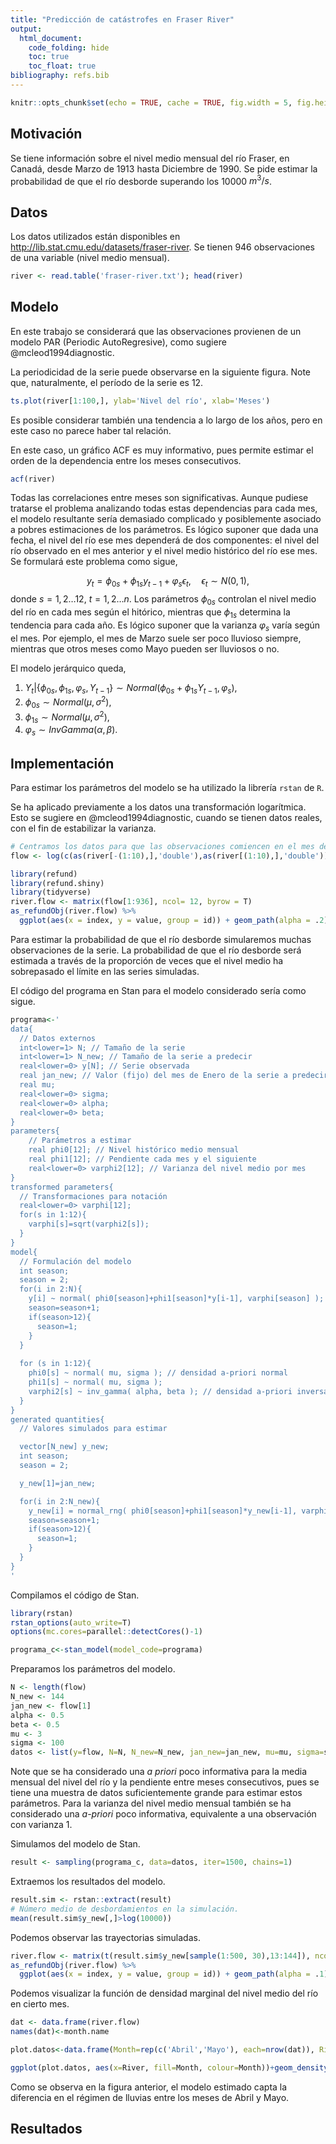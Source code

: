 ```yaml
---
title: "Predicción de catástrofes en Fraser River"
output:
  html_document: 
    code_folding: hide 
    toc: true
    toc_float: true
bibliography: refs.bib
---
```


```r
knitr::opts_chunk$set(echo = TRUE, cache = TRUE, fig.width = 5, fig.height = 5)
```

## Motivación

Se tiene información sobre el nivel medio mensual del río Fraser, en Canadá, desde Marzo de 1913 hasta Diciembre de 1990. Se pide estimar la probabilidad de que el río desborde superando los 10000 $m^3/s$.

## Datos

Los datos utilizados están disponibles en <http://lib.stat.cmu.edu/datasets/fraser-river>. Se tienen $946$ observaciones de una variable (nivel medio mensual).

```r
river <- read.table('fraser-river.txt'); head(river)
```

## Modelo

En este trabajo se considerará que las observaciones provienen de un modelo PAR (Periodic AutoRegresive), como sugiere @mcleod1994diagnostic.

La periodicidad de la serie puede observarse en la siguiente figura. Note que, naturalmente, el período de la serie es 12.

```r
ts.plot(river[1:100,], ylab='Nivel del río', xlab='Meses')
```

Es posible considerar también una tendencia a lo largo de los años, pero en este caso no parece haber tal relación.

En este caso, un gráfico ACF es muy informativo, pues permite estimar el orden de la dependencia entre los meses consecutivos.

```r
acf(river)
```

Todas las correlaciones entre meses son significativas. Aunque pudiese tratarse el problema analizando todas estas dependencias para cada mes, el modelo resultante sería demasiado complicado y posiblemente asociado a pobres estimaciones de los parámetros. Es lógico suponer que dada una fecha, el nivel del río ese mes dependerá de dos componentes: el nivel del río observado en el mes anterior y el nivel medio histórico del río ese mes. Se formulará este problema como sigue,

$$ y_t = \phi_{0s} + \phi_{1s} y_{t-1} + \varphi_{s}\epsilon_t, \quad \epsilon_t \sim N(0,1), $$ donde $s=1,2 \ldots 12$, $t=1,2 \ldots n$. Los parámetros $\phi_{0s}$ controlan el nivel medio del río en cada mes según el hitórico, mientras que $\phi_{1s}$ determina la tendencia para cada año. Es lógico suponer que la varianza $\varphi_s$ varía según el mes. Por ejemplo, el mes de Marzo suele ser poco lluvioso siempre, mientras que otros meses como Mayo pueden ser lluviosos o no. 

El modelo jerárquico queda,

1. $Y_{t} \big|\{ \phi_{0s}, \phi_{1s}, \varphi_s, Y_{t-1} \} \sim Normal(\phi_{0s} + \phi_{1s} Y_{t-1}, \varphi_s)$,
2. $\phi_{0s}\sim Normal(\mu, \sigma^2)$,
3. $\phi_{1s}\sim Normal(\mu, \sigma^2)$,
4. $\varphi_{s}\sim InvGamma(\alpha, \beta)$.

## Implementación

Para estimar los parámetros del modelo se ha utilizado la librería `rstan` de `R`. 

Se ha aplicado previamente a los datos una transformación logarítmica. Esto se sugiere en @mcleod1994diagnostic, cuando se tienen datos reales, con el fin de estabilizar la varianza.

```r
# Centramos los datos para que las observaciones comiencen en el mes de enero.
flow <- log(c(as(river[-(1:10),],'double'),as(river[(1:10),],'double')))

library(refund)
library(refund.shiny)
library(tidyverse)
river.flow <- matrix(flow[1:936], ncol= 12, byrow = T)
as_refundObj(river.flow) %>%
  ggplot(aes(x = index, y = value, group = id)) + geom_path(alpha = .2)
```



Para estimar la probabilidad de que el río desborde simularemos muchas observaciones de la serie. La probabilidad de que el río desborde será estimada a través de la proporción de veces que el nivel medio ha sobrepasado el límite en las series simuladas.



El código del programa en Stan para el modelo considerado sería como sigue.
```r
programa<-'
data{
  // Datos externos
  int<lower=1> N; // Tamaño de la serie
  int<lower=1> N_new; // Tamaño de la serie a predecir
  real<lower=0> y[N]; // Serie observada
  real jan_new; // Valor (fijo) del mes de Enero de la serie a predecir  
  real mu; 
  real<lower=0> sigma; 
  real<lower=0> alpha;
  real<lower=0> beta;
}
parameters{
    // Parámetros a estimar
    real phi0[12]; // Nivel histórico medio mensual
    real phi1[12]; // Pendiente cada mes y el siguiente
    real<lower=0> varphi2[12]; // Varianza del nivel medio por mes
}
transformed parameters{
  // Transformaciones para notación
  real<lower=0> varphi[12];
  for(s in 1:12){
    varphi[s]=sqrt(varphi2[s]);
  }
}
model{
  // Formulación del modelo
  int season;
  season = 2;
  for(i in 2:N){
    y[i] ~ normal( phi0[season]+phi1[season]*y[i-1], varphi[season] );
    season=season+1;
    if(season>12){
      season=1;
    }
  }
  
  for (s in 1:12){
    phi0[s] ~ normal( mu, sigma ); // densidad a-priori normal
    phi1[s] ~ normal( mu, sigma );
    varphi2[s] ~ inv_gamma( alpha, beta ); // densidad a-priori inversa gamma
  }
}
generated quantities{
  // Valores simulados para estimar

  vector[N_new] y_new;
  int season;
  season = 2;

  y_new[1]=jan_new;

  for(i in 2:N_new){
    y_new[i] = normal_rng( phi0[season]+phi1[season]*y_new[i-1], varphi[season] );
    season=season+1;
    if(season>12){
      season=1;
    }
  }
}
'
```

Compilamos el código de Stan.
```r
library(rstan)
rstan_options(auto_write=T)
options(mc.cores=parallel::detectCores()-1)

programa_c<-stan_model(model_code=programa)
```

Preparamos los parámetros del modelo. 
```r
N <- length(flow) 
N_new <- 144
jan_new <- flow[1]
alpha <- 0.5
beta <- 0.5
mu <- 3
sigma <- 100
datos <- list(y=flow, N=N, N_new=N_new, jan_new=jan_new, mu=mu, sigma=sigma, beta=beta, alpha=alpha)
```

Note que se ha considerado una *a priori* poco informativa para la media mensual del nivel del río y la pendiente entre meses consecutivos, pues se tiene una muestra de datos suficientemente grande para estimar estos parámetros. Para la varianza del nivel medio mensual también se ha considerado una *a-priori* poco informativa, equivalente a una observación con varianza $1$. 

Simulamos del modelo de Stan.
```r
result <- sampling(programa_c, data=datos, iter=1500, chains=1)
```

Extraemos los resultados del modelo.
```r
result.sim <- rstan::extract(result)
# Número medio de desbordamientos en la simulación.
mean(result.sim$y_new[,]>log(10000))
```

Podemos observar las trayectorias simuladas.
```r
river.flow <- matrix(t(result.sim$y_new[sample(1:500, 30),13:144]), ncol= 12, byrow = T)
as_refundObj(river.flow) %>%
  ggplot(aes(x = index, y = value, group = id)) + geom_path(alpha = .1)

```

Podemos visualizar la función de densidad marginal del nivel medio del río en cierto mes.

```r
dat <- data.frame(river.flow) 
names(dat)<-month.name

plot.datos<-data.frame(Month=rep(c('Abril','Mayo'), each=nrow(dat)), River=c(dat$April, dat$May))

ggplot(plot.datos, aes(x=River, fill=Month, colour=Month))+geom_density(alpha=0.3)
```

Como se observa en la figura anterior, el modelo estimado capta la diferencia en el régimen de lluvias entre los meses de Abril y Mayo.

## Resultados


